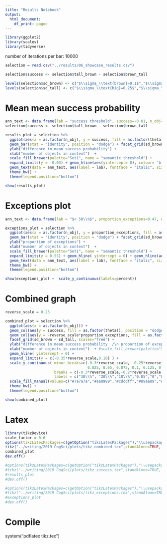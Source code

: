 ```yaml
---
title: "Results Notebook"
output:
  html_document:
    df_print: paged
---
```


<!--

*Run* by pressing *Ctrl+Shift+Enter*. 
*Insert Chunk* by pressing *Ctrl+Alt+I*.

-->


```r
library(ggplot2)
library(scales)
library(tidyverse)
```

number of iterations per bar: 10000


```r
selection = read.csv("../results/06_showcase_results.csv") 

selection$success <- selection$tall_brown - selection$brown_tall

levels(selection$sd_brown) <- c("$\\sigma_\\text{brown}=0.1$","$\\sigma_\\text{brown}=0.2$")
levels(selection$sd_tall) <- c("$\\sigma_\\text{big}=0.25$","$\\sigma_\\text{big}=0.3$")
```



# Mean mean success probability
```r
ann_text <- data.frame(lab = "success threshold", success=-0.01, n_obj=factor(8), theta=factor(0.2), sd_brown="$\\sigma_\\text{brown}=0.1$",sd_tall="$\\sigma_\\text{big}=0.25$")
selection$success <- selection$tall_brown - selection$brown_tall

results_plot = selection %>%
  ggplot(aes(x = as.factor(n_obj), y = success, fill = as.factor(theta))) +
  geom_bar(stat = "identity", position = "dodge") + facet_grid(sd_brown ~ sd_tall, scales="free") +
  ylab("difference in mean success probability") +
  xlab("number of objects in context")  +
  scale_fill_brewer(palette="Set1", name = "semantic threshold") +
  expand_limits(y = -0.03) + geom_hline(aes(yintercept= 0), colour= 'black', linetype = "dashed")+ 
  geom_text(data = ann_text, aes(label = lab), fontface = "italic", size = 3, check_overlap = TRUE)+
  theme_bw() +
  theme(legend.position="bottom")

show(results_plot)
```

# Exceptions plot

```r

ann_text <- data.frame(lab = "$< 50\\%$", proportion_exceptions=0.47, n_obj=factor(4), theta=factor(0.2), sd_brown="$\\sigma_\\text{brown}=0.1$",sd_tall="$\\sigma_\\text{big}=0.25$")

exceptions_plot = selection %>%
  ggplot(aes(x = as.factor(n_obj), y = proportion_exceptions, fill = as.factor(theta))) +
  geom_bar(stat = "identity", position = "dodge") + facet_grid(sd_brown ~ sd_tall) +
  ylab("proportion of exceptions") +
  xlab("number of objects in context")  +
  scale_fill_brewer(palette="Set1", name = "semantic threshold") +
  expand_limits(y = 0.55) + geom_hline( yintercept = 0) + geom_hline(aes(yintercept= 0.5), colour= 'black', linetype="dashed") +
  geom_text(data = ann_text, aes(label = lab), fontface = "italic", size = 3, check_overlap = TRUE)+
  theme_bw() +
  theme(legend.position="bottom")

show(exceptions_plot +  scale_y_continuous(labels=percent))
```



# Combined graph

```r
reverse_scale = 0.25

combined_plot = selection %>%
  ggplot(aes(x = as.factor(n_obj))) +
  geom_col(aes(y = success, fill = as.factor(theta)), position = "dodge") +
  geom_col(aes(y = -reverse_scale*proportion_exceptions, fill = as.factor(-theta)), position = "dodge") +
  facet_grid(sd_brown ~ sd_tall, scales="free") +
  ylab("difference in mean success probability  /\n proportion of exceptions") +
  xlab("number of objects in context")  + #scale_fill_brewer(palette="Set1", name = "semantic threshold") +
  geom_hline( yintercept = 0) +
  expand_limits(y = c(-0.35*reverse_scale,0.18) ) +
  scale_y_continuous( minor_breaks=c(-0.3*reverse_scale, -0.25*reverse_scale, -0.2*reverse_scale, -0.15*reverse_scale, -0.1*reverse_scale, -0.05*reverse_scale,
                                     0.025, 0.05, 0.075, 0.1, 0.125, 0.15, 0.175),
                      breaks = c(-0.3*reverse_scale,-0.2*reverse_scale,-0.1*reverse_scale,0.05,0,0.1,0.15),
                      labels = c("30\\%", "20\\%","10\\%","0.05","0","0.1","0.15")) +
  scale_fill_manual(values=c("#7a7a7a","#aa8989","#cdcdff","#89aa89","#00aa00","#0000ff","#aa0000","#000000"), breaks = c("0.2", "0.4", "0.6","0.8"), name = "semantic threshold") +
  theme_bw() +
  theme(legend.position="bottom")

show(combined_plot)
```


# Latex 

```r
library(tikzDevice)
scale_factor = 0.6
options(tikzLatexPackages=c(getOption("tikzLatexPackages"),"\\usepackage{fixltx2e} \\usepackage{amsmath}"))
tikz("../writing/2019 CogSci/plots/tikz_combined.tex",standAlone=TRUE, width = 9 * scale_factor, height = 7 * scale_factor)
combined_plot
dev.off()

#options(tikzLatexPackages=c(getOption("tikzLatexPackages"),"\\usepackage{fixltx2e} \\usepackage{amsmath}"))
#tikz("../writing/2019 CogSci/plots/tikz_success.tex",standAlone=TRUE, width = 9 * scale_factor, height = 7 * scale_factor)
#results_plot
#dev.off()

#options(tikzLatexPackages=c(getOption("tikzLatexPackages"),"\\usepackage{fixltx2e} \\usepackage{amsmath}"))
#tikz("../writing/2019 CogSci/plots/tikz_exceptions.tex",standAlone=TRUE, width = 9 * scale_factor, height = 7 * scale_factor)
#exceptions_plot 
#dev.off()

```


# Compile

system("pdflatex tikz.tex")
